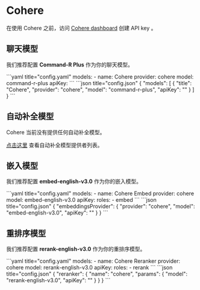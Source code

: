 
# Cohere

在使用 Cohere 之前，访问 [Cohere dashboard](https://dashboard.cohere.com/api-keys) 创建 API key 。

## 聊天模型

我们推荐配置 **Command-R Plus** 作为你的聊天模型。

<Tabs groupId="config-example">
  <TabItem value="yaml" label="YAML">
  ```yaml title="config.yaml"
  models:
    - name: Cohere
      provider: cohere
      model: command-r-plus
      apiKey: <YOUR_COHERE_API_KEY>
  ```
  </TabItem>
  <TabItem value="json" label="JSON">
  ```json title="config.json"
  {
    "models": [
      {
        "title": "Cohere",
        "provider": "cohere",
        "model": "command-r-plus",
        "apiKey": "<YOUR_COHERE_API_KEY>"
      }
    ]
  }
  ```
  </TabItem>
</Tabs>

## 自动补全模型

Cohere 当前没有提供任何自动补全模型。

[点击这里](../../model-roles/autocomplete.md) 查看自动补全模型提供者列表。

## 嵌入模型

我们推荐配置 **embed-english-v3.0** 作为你的嵌入模型。

<Tabs groupId="config-example">
  <TabItem value="yaml" label="YAML">
  ```yaml title="config.yaml"
  models:
    - name: Cohere Embed
      provider: cohere
      model: embed-english-v3.0
      apiKey: <YOUR_COHERE_API_KEY>
      roles:
        - embed
  ```
  </TabItem>
  <TabItem value="json" label="JSON">
  ```json title="config.json"
  {
    "embeddingsProvider": {
      "provider": "cohere",
      "model": "embed-english-v3.0",
      "apiKey": "<YOUR_COHERE_API_KEY>"
    }
  }
  ```
  </TabItem>
</Tabs>

## 重排序模型

我们推荐配置 **rerank-english-v3.0** 作为你的重排序模型。

<Tabs groupId="config-example">
  <TabItem value="yaml" label="YAML">
  ```yaml title="config.yaml"
  models:
    - name: Cohere Reranker
      provider: cohere
      model: rerank-english-v3.0
      apiKey: <YOUR_COHERE_API_KEY>
      roles:
        - rerank
  ```
  </TabItem>
  <TabItem value="json" label="JSON">
  ```json title="config.json"
  {
    "reranker": {
      "name": "cohere",
      "params": {
        "model": "rerank-english-v3.0",
        "apiKey": "<YOUR_COHERE_API_KEY>"
      }
    }
  }
  ```
  </TabItem>
</Tabs>
